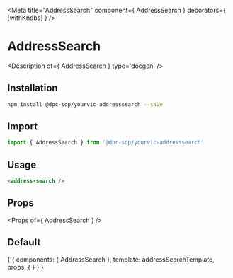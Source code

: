 
<Meta title="AddressSearch" component={ AddressSearch } decorators={ [withKnobs] } />

# AddressSearch

<Description of={ AddressSearch } type='docgen' />

## Installation

```bash
npm install @dpc-sdp/yourvic-addresssearch --save
```

## Import

```javascript
import { AddressSearch } from '@dpc-sdp/yourvic-addresssearch'
```

## Usage

```html
<address-search />
```

## Props

<Props of={ AddressSearch } />

## Default

<Preview>
  <Story name="Default">
    {
      {
        components: { AddressSearch },
        template: addressSearchTemplate,
        props: {
        }
      }
    }
  </Story>
</Preview>
